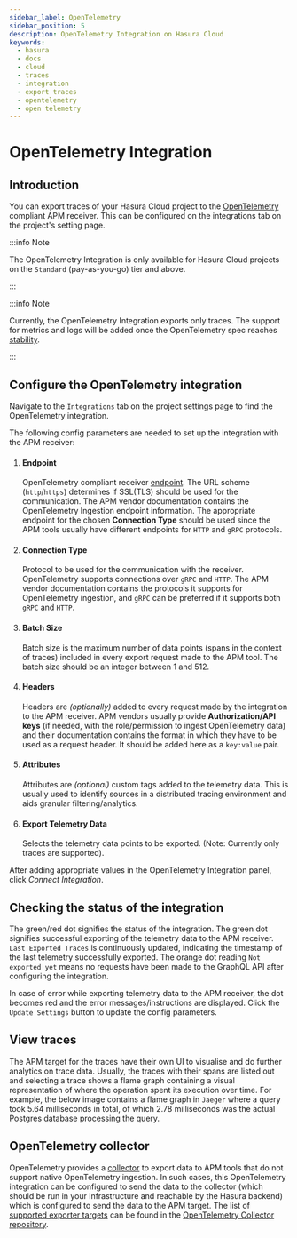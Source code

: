 ```yaml
---
sidebar_label: OpenTelemetry
sidebar_position: 5
description: OpenTelemetry Integration on Hasura Cloud
keywords:
  - hasura
  - docs
  - cloud
  - traces
  - integration
  - export traces
  - opentelemetry
  - open telemetry
---
```



# OpenTelemetry Integration

## Introduction
You can export traces of your Hasura Cloud project to the [OpenTelemetry](https://opentelemetry.io/) compliant APM receiver.
This can be configured on the integrations tab on the project's setting page.

:::info Note

The OpenTelemetry Integration is only available for Hasura Cloud projects on the `Standard` (pay-as-you-go) tier and above.

:::

:::info Note

Currently, the OpenTelemetry Integration exports only traces. The support for metrics and logs will be added once the
OpenTelemetry spec reaches [stability](https://opentelemetry.io/status/#current-status).

:::

## Configure the OpenTelemetry integration

Navigate to the `Integrations` tab on the project settings page to find the OpenTelemetry integration.

<Thumbnail
    src="/img/graphql/cloud/metrics/integrate-opentelemetry.png"
    alt="Select OpenTelemetry Integration"
    width="1146px"
/>

The following config parameters are needed to set up the integration with the APM receiver:

1. #### Endpoint

    OpenTelemetry compliant receiver [endpoint](https://opentelemetry.io/docs/reference/specification/protocol/exporter/#configuration-options).
    The URL scheme (`http`/`https`) determines if SSL(TLS) should be used for the communication. The APM vendor documentation
    contains the OpenTelemetry Ingestion endpoint information. The appropriate endpoint for the chosen **Connection Type**
    should be used since the APM tools usually have different endpoints for `HTTP` and `gRPC` protocols.

2. #### Connection Type

    Protocol to be used for the communication with the receiver. OpenTelemetry supports connections over `gRPC` and `HTTP`.
    The APM vendor documentation contains the protocols it supports for OpenTelemetry ingestion, and `gRPC` can be preferred
    if it supports both `gRPC` and `HTTP`.

3. #### Batch Size

    Batch size is the maximum number of data points (spans in the context of traces) included in every export request made to the APM tool.
    The batch size should be an integer between 1 and 512.

4. #### Headers

    Headers are <em>(optionally)</em> added to every request made by the integration to the APM receiver. APM vendors
    usually provide **Authorization/API keys** (if needed, with the role/permission to ingest OpenTelemetry data) and
    their documentation contains the format in which they have to be used as a request header. It should be added here
    as a `key:value` pair.

5. #### Attributes

    Attributes are <em>(optional)</em> custom tags added to the telemetry data. This is usually used to identify sources in a
    distributed tracing environment and aids granular filtering/analytics.

6. #### Export Telemetry Data

    Selects the telemetry data points to be exported. (Note: Currently only traces are supported).

After adding appropriate values in the OpenTelemetry Integration panel, click <em>Connect Integration</em>.

<Thumbnail
    src="/img/graphql/cloud/metrics/configure-opentelemetry.png"
    alt="Configure OpenTelemetry Integration"
    width="437px"
/>

## Checking the status of the integration

The green/red dot signifies the status of the integration. The green dot signifies successful exporting of the telemetry
data to the APM receiver. `Last Exported Traces` is continuously updated, indicating the timestamp of the last telemetry successfully exported.
The orange dot reading `Not exported yet` means no requests have been made to the GraphQL API after configuring the integration.

<Thumbnail
    src="/img/graphql/cloud/metrics/configure-opentelemetry-done.png"
    alt="OpenTelemetry Integration successfully configured"
    width="1146px"
/>

In case of error while exporting telemetry data to the APM receiver, the dot becomes red and
the error messages/instructions are displayed. Click the ``Update Settings`` button to update the config parameters.

<Thumbnail
    src="/img/graphql/cloud/metrics/configure-opentelemetry-fail.png"
    alt="Opentelemetry Integration unable to push data"
    width="1146px"
/>

## View traces

The APM target for the traces have their own UI to visualise and do further analytics on trace data. Usually, the traces
with their spans are listed out and selecting a trace shows a flame graph containing a visual representation of where
the operation spent its execution over time. For example, the below image contains a flame graph in `Jaeger` where
a query took 5.64 milliseconds in total, of which 2.78 milliseconds was the actual Postgres database processing the query.

<Thumbnail
    src="/img/graphql/cloud/metrics/jaeger-trace-flame-graph.png"
    alt="Flame graph for a trace entry in Jaeger"
    width="1146px"
/>

## OpenTelemetry collector

OpenTelemetry provides a [collector](https://opentelemetry.io/docs/collector/) to export data to APM tools that do not
support native OpenTelemetry ingestion. In such cases, this OpenTelemetry integration can be configured to send the
data to the collector (which should be run in your infrastructure and reachable by the Hasura backend) which is configured
to send the data to the APM target. The list of [supported exporter targets](https://github.com/open-telemetry/opentelemetry-collector-contrib/tree/main/exporter)
can be found in the [OpenTelemetry Collector repository](https://github.com/open-telemetry/opentelemetry-collector-contrib).

